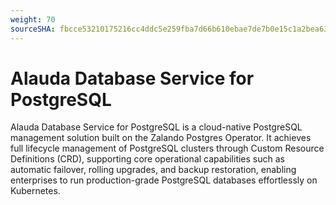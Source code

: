 ```yaml
---
weight: 70
sourceSHA: fbcce53210175216cc4ddc5e259fba7d66b610ebae7de7b0e15c1a2bea63d28d
---
```


# Alauda Database Service for PostgreSQL

Alauda Database Service for PostgreSQL is a cloud-native PostgreSQL management solution built on the Zalando Postgres Operator. It achieves full lifecycle management of PostgreSQL clusters through Custom Resource Definitions (CRD), supporting core operational capabilities such as automatic failover, rolling upgrades, and backup restoration, enabling enterprises to run production-grade PostgreSQL databases effortlessly on Kubernetes.

<ExternalSite name="postgresql" href="/intro" />
